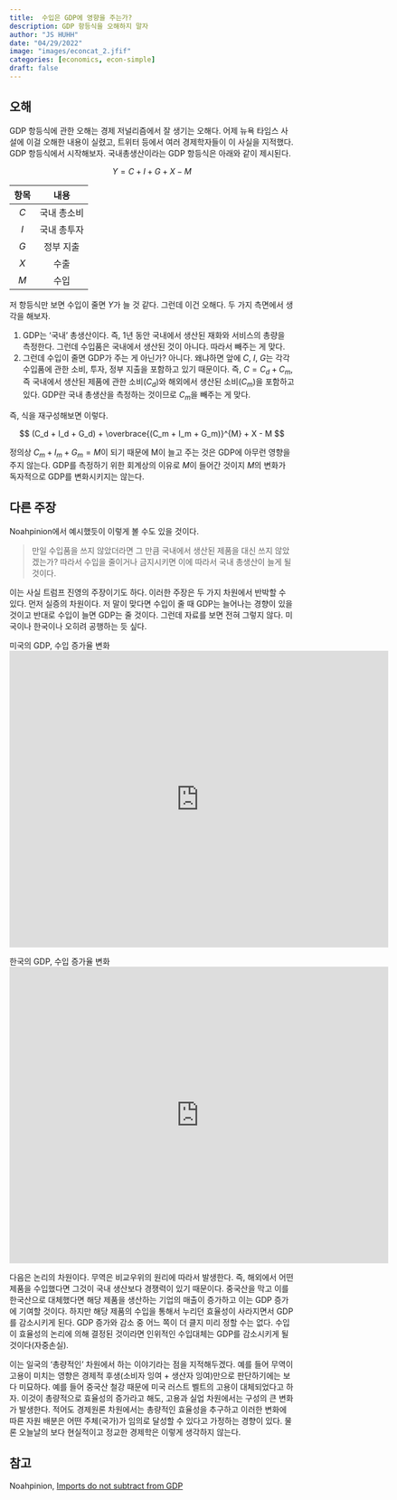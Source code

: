 ```yaml
---
title:  수입은 GDP에 영향을 주는가? 
description: GDP 항등식을 오해하지 말자  
author: "JS HUHH"
date: "04/29/2022"
image: "images/econcat_2.jfif"
categories: [economics, econ-simple]
draft: false
---
```


## 오해 

GDP 항등식에 관한 오해는 경제 저널리즘에서 잘 생기는 오해다. 어제 뉴욕 타임스 사설에 이걸 오해한 내용이 실렸고, 트위터 등에서 여러 경제학자들이 이 사실을 지적했다. GDP 항등식에서 시작해보자. 국내총생산이라는 GDP 항등식은 아래와 같이 제시된다. 

$$
Y = C + I + G + X - M
$$

|항목|내용|
|:--:|:--:|
|$C$|국내 총소비|
|$I$|국내 총투자|
|$G$|정부 지출|
|$X$|수출|
|$M$|수입|

저 항등식만 보면 수입이 줄면 $Y$가 늘 것 같다. 그런데 이건 오해다. 두 가지 측면에서 생각을 해보자. 

1. GDP는 '국내' 총생산이다. 즉, 1년 동안 국내에서 생산된 재화와 서비스의 총량을 측정한다. 그런데 수입품은 국내에서 생산된 것이 아니다. 따라서 빼주는 게 맞다. 
2. 그런데 수입이 줄면 GDP가 주는 게 아닌가? 아니다. 왜냐하면 앞에 $C$, $I$, $G$는 각각 수입품에 관한 소비, 투자, 정부 지출을 포함하고 있기 때문이다. 즉, $C = C_{d} + C_{m}$, 즉 국내에서 생산된 제품에 관한 소비($C_d$)와 해외에서 생산된 소비($C_m$)을 포함하고 있다. GDP란 국내 총생산을 측정하는 것이므로 $C_m$을 빼주는 게 맞다. 

즉, 식을 재구성해보면 이렇다. 

$$
(C_d + I_d + G_d) + \overbrace{(C_m + I_m + G_m)}^{M} + X - M 
$$

정의상 $C_m + I_m + G_m = M$이 되기 때문에 M이 늘고 주는 것은 GDP에 아무런 영향을 주지 않는다. GDP를 측정하기 위한 회계상의 이유로 $M$이 들어간 것이지 $M$의 변화가 독자적으로 GDP를 변화시키지는 않는다. 

## 다른 주장 

Noahpinion에서 예시했듯이 이렇게 볼 수도 있을 것이다. 

> 만일 수입품을 쓰지 않았더라면 그 만큼 국내에서 생산된 제품을 대신 쓰지 않았겠는가? 따라서 수입을 줄이거나 금지시키면 이에 따라서 국내 총생산이 늘게 될 것이다. 

이는 사실 트럼프 진영의 주장이기도 하다. 이러한 주장은 두 가지 차원에서 반박할 수 있다. 먼저 실증의 차원이다. 저 말이 맞다면 수입이 줄 때 GDP는 늘어나는 경향이 있을 것이고 반대로 수입이 늘면 GDP는 줄 것이다. 그런데 자료를 보면 전혀 그렇지 않다. 미국이나 한국이나 오히려 공행하는 듯 싶다. 

미국의 GDP, 수입 증가율 변화 
<iframe src="https://fred.stlouisfed.org/graph/graph-landing.php?g=OHlj&width=670&height=475" scrolling="no" frameborder="0" style="overflow:hidden; width:670px; height:525px;" allowTransparency="true" loading="lazy"></iframe>

한국의 GDP, 수입 증가율 변화 
<iframe src="https://fred.stlouisfed.org/graph/graph-landing.php?g=OHln&width=670&height=475" scrolling="no" frameborder="0" style="overflow:hidden; width:670px; height:525px;" allowTransparency="true" loading="lazy"></iframe>


다음은 논리의 차원이다. 무역은 비교우위의 원리에 따라서 발생한다. 즉, 해외에서 어떤 제품을 수입했다면 그것이 국내 생산보다 경쟁력이 있기 때문이다. 중국산을 막고 이를 한국산으로 대체했다면 해당 제품을 생산하는 기업의 매출이 증가하고 이는 GDP 증가에 기여할 것이다. 하지만 해당 제품의 수입을 통해서 누리던 효율성이 사라지면서 GDP를 감소시키게 된다. GDP 증가와 감소 중 어느 쪽이 더 클지 미리 정할 수는 없다. 수입이 효율성의 논리에 의해 결정된 것이라면 인위적인 수입대체는 GDP를 감소시키게 될 것이다(자중손실). 

:::{.column-margin}
이는 일국의 '총량적인' 차원에서 하는 이야기라는 점을 지적해두겠다. 예를 들어 무역이 고용이 미치는 영향은 경제적 후생(소비자 잉여 + 생산자 잉여)만으로 판단하기에는 보다 미묘하다. 예를 들어 중국산 철강 때문에 미국 러스트 벨트의 고용이 대체되었다고 하자. 이것이 총량적으로 효율성의 증가라고 해도, 고용과 실업 차원에서는 구성의 큰 변화가 발생한다. 적어도 경제원론 차원에서는 총량적인 효율성을 추구하고 이러한 변화에 따른 자원 배분은 어떤 주체(국가)가 임의로 달성할 수 있다고 가정하는 경향이 있다. 물론 오늘날의 보다 현실적이고 정교한 경제학은 이렇게 생각하지 않는다. 
:::

## 참고 

Noahpinion, [Imports do not subtract from GDP](https://noahpinion.substack.com/p/imports-do-not-subtract-from-gdp?s=r)



